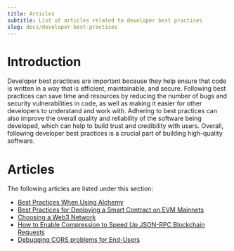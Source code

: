 ```yaml
---
title: Articles
subtitle: List of articles related to developer best practices
slug: docs/developer-best-practices
---
```


# Introduction

Developer best practices are important because they help ensure that code is written in a way that is efficient, maintainable, and secure. Following best practices can save time and resources by reducing the number of bugs and security vulnerabilities in code, as well as making it easier for other developers to understand and work with. Adhering to best practices can also improve the overall quality and reliability of the software being developed, which can help to build trust and credibility with users. Overall, following developer best practices is a crucial part of building high-quality software.

# Articles

The following articles are listed under this section:

* [Best Practices When Using Alchemy](/docs/best-practices-when-using-alchemy)
* [Best Practices for Deploying a Smart Contract on EVM Mainnets](/docs/best-practices-for-deploying-a-smart-contract-on-evm-mainnets-1)
* [Choosing a Web3 Network](/docs/choosing-a-web3-network)
* [How to Enable Compression to Speed Up JSON-RPC Blockchain Requests](/docs/how-to-enable-compression-to-speed-up-json-rpc-blockchain-requests)
* [Debugging CORS problems for End-Users](/docs/debugging-cors-problems-for-end-users)
